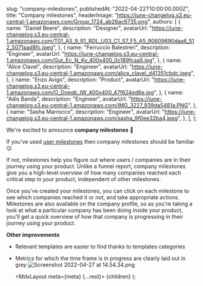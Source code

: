 
  slug: "company-milestones",
  publishedAt: "2022-04-22T10:00:00.000Z",
  title: "Company milestones",
  headerImage:
    "https://june-changelog.s3.eu-central-1.amazonaws.com/Group_1724_ab26ac6735.png",
  authors: [
    {
      name: "Daniel Beere",
      description: "Designer",
      avatarUrl:
        "https://june-changelog.s3.eu-central-1.amazonaws.com/T01_AS_9_R1_RDL_U03_C1_S7_F5_A5_90609690daa6_512_5071aad8fc.jpeg",
    },
    {
      name: "Ferruccio Balestreri",
      description: "Engineer",
      avatarUrl:
        "https://june-changelog.s3.eu-central-1.amazonaws.com/Gut_Ec_N_Ky_400x400_0c189fcaa5.jpg",
    },
    {
      name: "Alice Clavel",
      description: "Engineer",
      avatarUrl:
        "https://june-changelog.s3.eu-central-1.amazonaws.com/alice_clavel_d41351cbdc.jpeg",
    },
    {
      name: "Enzo Avigo",
      description: "Product",
      avatarUrl:
        "https://june-changelog.s3.eu-central-1.amazonaws.com/O_Doeqb_IW_400x400_47f624ed6e.jpg",
    },
    {
      name: "Adis Banda",
      description: "Engineer",
      avatarUrl:
        "https://june-changelog.s3.eu-central-1.amazonaws.com/IMG_3227_939da5481a.PNG",
    },
    {
      name: "Sasha Marrocco",
      description: "Engineer",
      avatarUrl:
        "https://june-changelog.s3.eu-central-1.amazonaws.com/sasha_9f0ee32ba4.jpeg",
    },
  ],
};

We're excited to announce **company milestones** 🎉

If you've used [user milestones](https://changelog.june.so/changelog/user-milestones) then company milestones should be familiar 😉

If not, milestones help you figure out where users / companies are in their journey using your product. Unlike a funnel report, company milestones give you a high-level overview of how many companies reached each critical step in your product, independent of other milestones.

Once you've created your milestones, you can click on each milestone to see which companies reached it or not, and take appropriate actions. Milestones are also available on the company profile, so as you're taking a look at what a particular company has been doing inside your product, you'll get a quick overview of how that company is progressing in their journey using your product.

**Other improvements**

- Relevant templates are easier to find thanks to templates categories
- Metrics for which the time frame is in progress are clearly laid out in grey
  ![Screenshot 2022-04-27 at 14.54.34.png](https://june-changelog.s3.eu-central-1.amazonaws.com/Screenshot_2022_04_27_at_14_54_34_3ec5414e9d.png)

  <MdxLayout meta={meta} {...rest}>
    {children}
  </MdxLayout>
);
